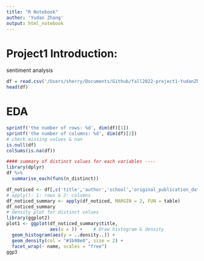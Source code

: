 ```yaml
---
title: "R Notebook"
author: 'Yudan Zhang'
output: html_notebook
---
```

# Project1 Introduction: 
 sentiment analysis 
 
```r
df = read.csv('/Users/sherry/Documents/Github/fall2022-project1-YudanZhang/data/philosophy_data.csv')
head(df)
```
# EDA 
```r
sprintf('the number of rows: %d', dim(df)[1])
sprintf('the number of columns: %d', dim(df)[2])
# check missing values & nan
is.null(df)
colSums(is.na(df))
```

```r
#### summary of distinct values for each variables ----
library(dplyr)
df %>% 
  summarise_each(funs(n_distinct))

df_noticed <- df[,c('title','author','school','original_publication_date','corpus_edition_date')]
# apply(): 1: rows & 2: columns
df_noticed_summary <- apply(df_noticed, MARGIN = 2, FUN = table) 
df_noticed_summary
# density plot for distinct values
library(ggplot2)
plot1 <- ggplot(df_noticed_summary$title,
                aes(x = )) +    # Draw histogram & density
  geom_histogram(aes(y = ..density..)) + 
  geom_density(col = "#1b98e0", size = 2) + 
  facet_wrap(~ name, scales = "free")
ggp3
```

